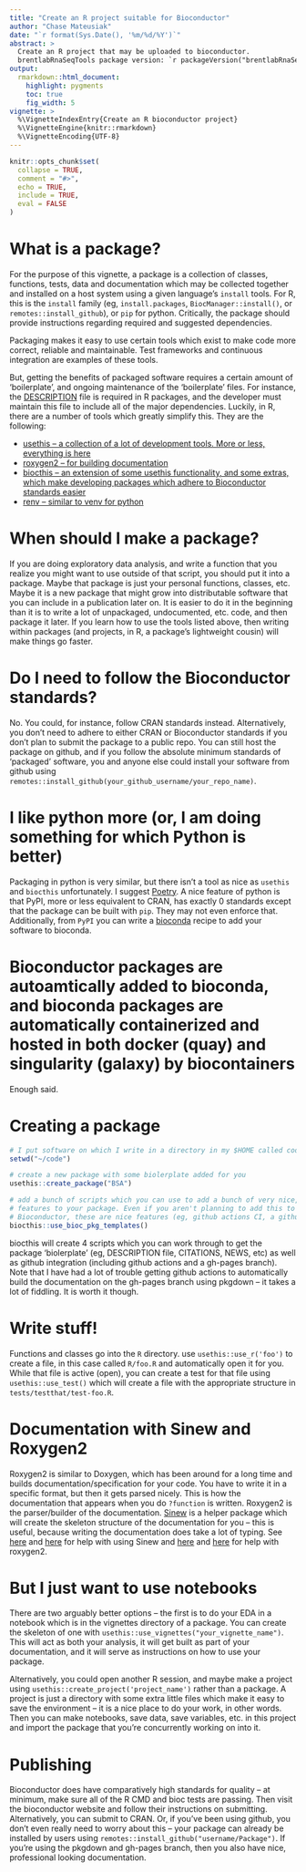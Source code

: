 ```yaml
---
title: "Create an R project suitable for Bioconductor"
author: "Chase Mateusiak"
date: "`r format(Sys.Date(), '%m/%d/%Y')`"
abstract: >
  Create an R project that may be uploaded to bioconductor.
  brentlabRnaSeqTools package version: `r packageVersion("brentlabRnaSeqTools")`
output:
  rmarkdown::html_document:
    highlight: pygments
    toc: true
    fig_width: 5
vignette: >
  %\VignetteIndexEntry{Create an R bioconductor project}
  %\VignetteEngine{knitr::rmarkdown}
  %\VignetteEncoding{UTF-8}
---
```


```r
knitr::opts_chunk$set(
  collapse = TRUE,
  comment = "#>",
  echo = TRUE,
  include = TRUE,
  eval = FALSE
)
```

# What is a package?

For the purpose of this vignette, a package is a collection of classes, functions, tests, data and documentation which may be collected together and installed on a host system using a given language's `install` tools. For R, this is the `install` family (eg, `install.packages`, `BiocManager::install()`, or `remotes::install_github`), or `pip` for python. Critically, the package should provide instructions regarding required and suggested dependencies.  

Packaging makes it easy to use certain tools which exist to make code more correct, reliable and maintainable. Test frameworks and continuous integration are examples of these tools.  

But, getting the benefits of packaged software requires a certain amount of 'boilerplate', and ongoing maintenance of the 'boilerplate' files. For instance, the [DESCRIPTION](https://github.com/BrentLab/brentlabRnaSeqTools/blob/main/DESCRIPTION) file is required in R packages, and the developer must maintain this file to include all of the major dependencies. Luckily, in R, there are a number of tools which greatly simplify this. They are the following:  

- [usethis -- a collection of a lot of development tools. More or less, everything is here](https://usethis.r-lib.org/)
- [roxygen2 -- for building documentation](https://roxygen2.r-lib.org/)
- [biocthis -- an extension of some usethis functionality, and some extras, which make developing packages which adhere to Bioconductor standards easier](https://bioconductor.org/packages/release/bioc/vignettes/biocthis/inst/doc/biocthis.html)
- [renv -- similar to venv for python](https://rstudio.github.io/renv/)

# When should I make a package?

If you are doing exploratory data analysis, and write a function that you realize you might want to use outside of that script, you should put it into a package. Maybe that package is just your personal functions, classes, etc. Maybe it is a new package that might grow into distributable software that you can include in a publication later on. It is easier to do it in the beginning than it is to write a lot of unpackaged, undocumented, etc. code, and then package it later. If you learn how to use the tools listed above, then writing within packages (and projects, in R, a package's lightweight cousin) will make things go faster.

# Do I need to follow the Bioconductor standards?

No. You could, for instance, follow CRAN standards instead. Alternatively, you don't need to adhere to either CRAN or Bioconductor standards if you don't plan to submit the package to a public repo. You can still host the package on github, and if you follow the absolute minimum standards of 'packaged' software, you and anyone else could install your software from github using `remotes::install_github(your_github_username/your_repo_name)`.

# I like python more (or, I am doing something for which Python is better)

Packaging in python is very similar, but there isn't a tool as nice as `usethis` and `biocthis` unfortunately. I suggest [Poetry](https://python-poetry.org/). A nice feature of python is that PyPI, more or less equivalent to CRAN, has exactly 0 standards except that the package can be built with `pip`. They may not even enforce that. Additionally, from `PyPI` you can write a [bioconda](https://bioconda.github.io/) recipe to add your software to bioconda.

# Bioconductor packages are autoamtically added to bioconda, and bioconda packages are automatically containerized and hosted in both docker (quay) and singularity (galaxy) by biocontainers

Enough said.

# Creating a package

```R
# I put software on which I write in a directory in my $HOME called code
setwd("~/code")

# create a new package with some biolerplate added for you
usethis::create_package("BSA")

# add a bunch of scripts which you can use to add a bunch of very nice, useful 
# features to your package. Even if you aren't planning to add this to 
# Bioconductor, these are nice features (eg, github actions CI, a github pages with pkgdown, etc)
biocthis::use_bioc_pkg_templates()
```

biocthis will create 4 scripts which you can work through to get the package 
'biolerplate' (eg, DESCRIPTION file, CITATIONS, NEWS, etc) as well as github 
integration (including github actions and a gh-pages branch). Note that I have 
had a lot of trouble getting github actions to automatically build the documentation 
on the gh-pages branch using pkgdown -- it takes a lot of fiddling. It is worth 
it though.

# Write stuff!

Functions and classes go into the `R` directory. use `usethis::use_r('foo')` to create 
a file, in this case called `R/foo.R` and automatically open it for you. While 
that file is active (open), you can create a test for that file using 
`usethis::use_test()` which will create a file with the appropriate structure 
in `tests/testthat/test-foo.R`.

# Documentation with Sinew and Roxygen2

Roxygen2 is similar to Doxygen, which has been around for a long time and builds 
documentation/specification for your code. You have to write it in a specific 
format, but then it gets parsed nicely. This is how the documentation that 
appears when you do `?function` is written. Roxygen2 is the parser/builder 
of the documentation. [Sinew](https://github.com/yonicd/sinew) is a helper 
package which will create the skeleton structure of the documentation for you -- 
this is useful, because writing the documentation does take a lot of typing. See [here](https://www.r-bloggers.com/2017/05/sinew-a-r-package-to-create-self-populating-roxygen2-skeletons/) and [here](https://yonicd.github.io/sinew/reference/pretty_namespace.html) for help with using 
Sinew and [here](https://r-pkgs.org/man.html) and [here](https://roxygen2.r-lib.org/) for help with roxygen2.

# But I just want to use notebooks

There are two arguably better options -- the first is to do your EDA in a notebook 
which is in the vignettes directory of a package. You can create the skeleton 
of one with `usethis::use_vignettes("your_vignette_name")`. This will act as both 
your analysis, it will get built as part of your documentation, and it will 
serve as instructions on how to use your package.  

Alternatively, you could open another R session, and maybe make a project using 
`usethis::create_project('project_name')` rather than a package. A project is 
just a directory with some extra little files which make it easy to save the 
environment -- it is a nice place to do your work, in other words. Then you 
can make notebooks, save data, save variables, etc. in this project and import 
the package that you're concurrently working on into it. 

# Publishing

Bioconductor does have comparatively high standards for quality -- at minimum, 
make sure all of the R CMD and bioc tests are passing. Then visit the bioconductor 
website and follow their instructions on submitting. Alternatively, you can submit 
to CRAN. Or, if you've been using github, you don't even really need to worry about 
this -- your package can already be installed by users using 
`remotes::install_github("username/Package")`. If you're using the pkgdown and 
gh-pages branch, then you also have nice, professional looking documentation. 
